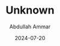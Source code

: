 ---
id: "DSCF0253"
filepath: "../../assets/photo/2024/DSCF0253_resized.jpg"
title: "Unknown"
alt: ""
date: "2024-07-20"
author: "Abdullah Ammar"
iso: "640"
shutterspeed: "1/850s"
aperture: "f/9"
lens: "XC15-45mmF3.5-5.6 OIS PZ"
---